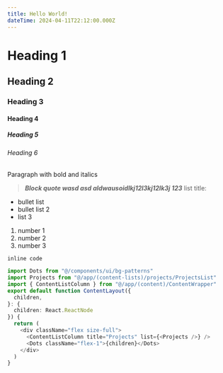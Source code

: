 ```yaml
---
title: Hello World!
dateTime: 2024-04-11T22:12:00.000Z
---
```

# **Heading 1**
## **Heading 2**
### **Heading 3**
#### **Heading 4**
##### Heading 5
###### Heading 6
Paragraph with bold and italics
> ***Block quote wasd asd aldwausoidlkj12l3kj12lk3j 123***
list title:
* bullet list
* bullet list 2
* list 3
1. number 1
2. number 2
3. number 3

`inline code`

```ts
import Dots from "@/components/ui/bg-patterns"
import Projects from "@/app/(content-lists)/projects/ProjectsList"
import { ContentListColumn } from "@/app/(content)/ContentWrapper"
export default function ContentLayout({
  children,
}: {
  children: React.ReactNode
}) {
  return (
    <div className="flex size-full">
      <ContentListColumn title="Projects" list={<Projects />} />
      <Dots className="flex-1">{children}</Dots>
    </div>
  )
}
```